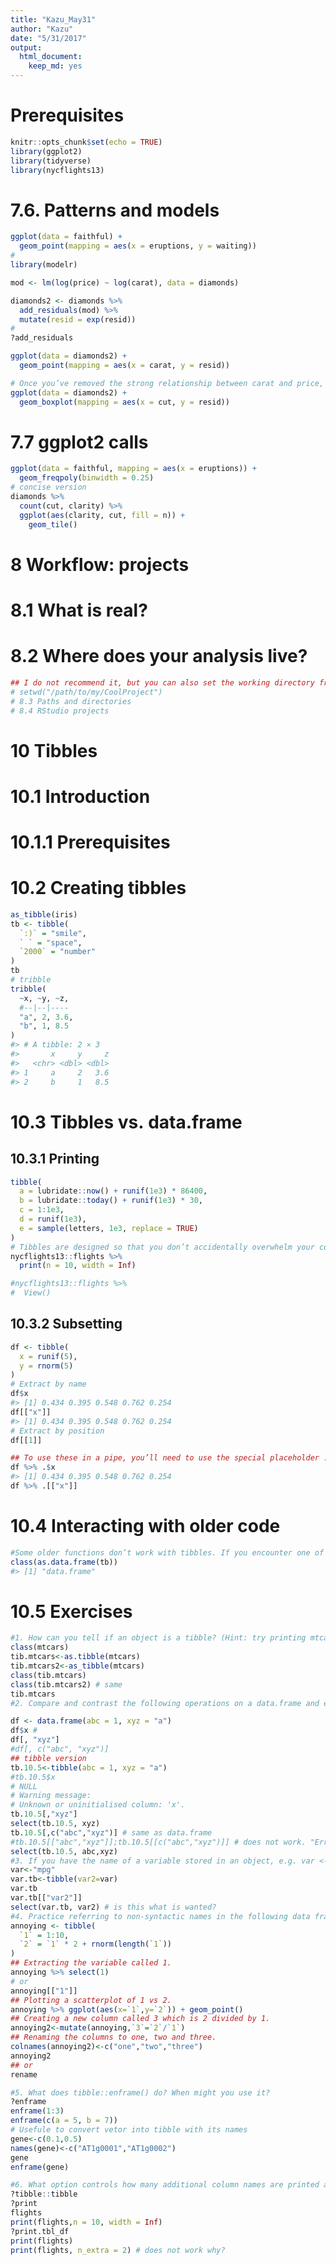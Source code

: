 ```yaml
---
title: "Kazu_May31"
author: "Kazu"
date: "5/31/2017"
output: 
  html_document: 
    keep_md: yes
---
```


# Prerequisites
```r
knitr::opts_chunk$set(echo = TRUE)
library(ggplot2)
library(tidyverse)
library(nycflights13)
```
# 7.6. Patterns and models
```r
ggplot(data = faithful) + 
  geom_point(mapping = aes(x = eruptions, y = waiting))
#
library(modelr)

mod <- lm(log(price) ~ log(carat), data = diamonds)

diamonds2 <- diamonds %>% 
  add_residuals(mod) %>% 
  mutate(resid = exp(resid))
# 
?add_residuals

ggplot(data = diamonds2) + 
  geom_point(mapping = aes(x = carat, y = resid))

# Once you’ve removed the strong relationship between carat and price, you can see what you expect in the relationship between cut and price: relative to their size, better quality diamonds are more expensive.
ggplot(data = diamonds2) + 
  geom_boxplot(mapping = aes(x = cut, y = resid))
```
# 7.7 ggplot2 calls
```r
ggplot(data = faithful, mapping = aes(x = eruptions)) + 
  geom_freqpoly(binwidth = 0.25)
# concise version
diamonds %>% 
  count(cut, clarity) %>% 
  ggplot(aes(clarity, cut, fill = n)) + 
    geom_tile()
```
# 8 Workflow: projects
# 8.1 What is real?
# 8.2 Where does your analysis live?

```r
## I do not recommend it, but you can also set the working directory from within R:
# setwd("/path/to/my/CoolProject")
# 8.3 Paths and directories
# 8.4 RStudio projects
```
# 10 Tibbles
# 10.1 Introduction
# 10.1.1 Prerequisites
# 10.2 Creating tibbles
```r
as_tibble(iris)
tb <- tibble(
  `:)` = "smile", 
  ` ` = "space",
  `2000` = "number"
)
tb
# tribble
tribble(
  ~x, ~y, ~z,
  #--|--|----
  "a", 2, 3.6,
  "b", 1, 8.5
)
#> # A tibble: 2 × 3
#>       x     y     z
#>   <chr> <dbl> <dbl>
#> 1     a     2   3.6
#> 2     b     1   8.5
```
# 10.3 Tibbles vs. data.frame
## 10.3.1 Printing
```r
tibble(
  a = lubridate::now() + runif(1e3) * 86400,
  b = lubridate::today() + runif(1e3) * 30,
  c = 1:1e3,
  d = runif(1e3),
  e = sample(letters, 1e3, replace = TRUE)
)
# Tibbles are designed so that you don’t accidentally overwhelm your console when you print large data frames. But sometimes you need more output than the default display. There are a few options that can help.
nycflights13::flights %>% 
  print(n = 10, width = Inf)

#nycflights13::flights %>% 
#  View()
```
## 10.3.2 Subsetting
```r
df <- tibble(
  x = runif(5),
  y = rnorm(5)
)
# Extract by name
df$x
#> [1] 0.434 0.395 0.548 0.762 0.254
df[["x"]]
#> [1] 0.434 0.395 0.548 0.762 0.254
# Extract by position
df[[1]]

## To use these in a pipe, you’ll need to use the special placeholder .:
df %>% .$x
#> [1] 0.434 0.395 0.548 0.762 0.254
df %>% .[["x"]]
```
# 10.4 Interacting with older code
```r
#Some older functions don’t work with tibbles. If you encounter one of these functions, use as.data.frame() to turn a tibble back to a data.frame:
class(as.data.frame(tb))
#> [1] "data.frame"
```
# 10.5 Exercises
```r
#1. How can you tell if an object is a tibble? (Hint: try printing mtcars, which is a regular data frame).
class(mtcars)
tib.mtcars<-as.tibble(mtcars)
tib.mtcars2<-as_tibble(mtcars)
class(tib.mtcars)
class(tib.mtcars2) # same
tib.mtcars
#2. Compare and contrast the following operations on a data.frame and equivalent tibble. What is different? Why might the default data frame behaviours cause you frustration?

df <- data.frame(abc = 1, xyz = "a")
df$x #  
df[, "xyz"]
#df[, c("abc", "xyz")]
## tibble version
tb.10.5<-tibble(abc = 1, xyz = "a")
#tb.10.5$x
# NULL
# Warning message:
# Unknown or uninitialised column: 'x'. 
tb.10.5[,"xyz"]
select(tb.10.5, xyz)
tb.10.5[,c("abc","xyz")] # same as data.frame
#tb.10.5[["abc","xyz"]];tb.10.5[[c("abc","xyz")]] # does not work. "Error in .subset2(x, i, exact = exact) : subscript out of bounds"
select(tb.10.5, abc,xyz)
#3. If you have the name of a variable stored in an object, e.g. var <- "mpg", how can you extract the reference variable from a tibble?
var<-"mpg"
var.tb<-tibble(var2=var)
var.tb
var.tb[["var2"]]
select(var.tb, var2) # is this what is wanted?
#4. Practice referring to non-syntactic names in the following data frame by:
annoying <- tibble(
  `1` = 1:10,
  `2` = `1` * 2 + rnorm(length(`1`))
)
## Extracting the variable called 1.
annoying %>% select(1)
# or
annoying[["1"]]
## Plotting a scatterplot of 1 vs 2.
annoying %>% ggplot(aes(x=`1`,y=`2`)) + geom_point()
## Creating a new column called 3 which is 2 divided by 1.
annoying2<-mutate(annoying,`3`=`2`/`1`)
## Renaming the columns to one, two and three.
colnames(annoying2)<-c("one","two","three")
annoying2
## or
rename

#5. What does tibble::enframe() do? When might you use it?
?enframe
enframe(1:3)
enframe(c(a = 5, b = 7))
# Usefule to convert vetor into tibble with its names
gene<-c(0.1,0.5)
names(gene)<-c("AT1g0001","AT1g0002")
gene
enframe(gene) 

#6. What option controls how many additional column names are printed at the footer of a tibble?
?tibble::tibble
?print
flights
print(flights,n = 10, width = Inf)
?print.tbl_df 
print(flights)
print(flights, n_extra = 2) # does not work why?

```
